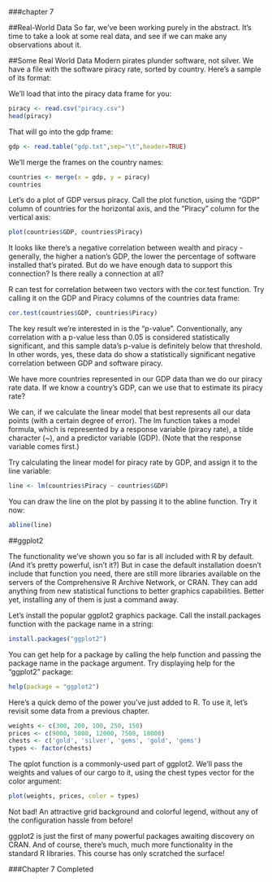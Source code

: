 
###chapter 7

##Real-World Data
So far, we've been working purely in the abstract. It's time to take a look at some real data, and see if we can make any observations about it.

##Some Real World Data
Modern pirates plunder software, not silver. We have a file with the software piracy rate, sorted by country. Here's a sample of its format:


We'll load that into the piracy data frame for you:

```r
piracy <- read.csv("piracy.csv")
head(piracy)
```

That will go into the gdp frame:
```r
gdp <- read.table("gdp.txt",sep="\t",header=TRUE)
```

We'll merge the frames on the country names:
```r
countries <- merge(x = gdp, y = piracy)
countries
```
Let's do a plot of GDP versus piracy. Call the plot function, using the "GDP" column of countries for the horizontal axis, and the "Piracy" column for the vertical axis:

```r
plot(countries$GDP, countries$Piracy)
```

It looks like there's a negative correlation between wealth and piracy - generally, the higher a nation's GDP, the lower the percentage of software installed that's pirated. But do we have enough data to support this connection? Is there really a connection at all?

R can test for correlation between two vectors with the cor.test function. Try calling it on the GDP and Piracy columns of the countries data frame:


```r
cor.test(countries$GDP, countries$Piracy)

```

The key result we're interested in is the "p-value". Conventionally, any correlation with a p-value less than 0.05 is considered statistically significant, and this sample data's p-value is definitely below that threshold. In other words, yes, these data do show a statistically significant negative correlation between GDP and software piracy.

We have more countries represented in our GDP data than we do our piracy rate data. If we know a country's GDP, can we use that to estimate its piracy rate?

We can, if we calculate the linear model that best represents all our data points (with a certain degree of error). The lm function takes a model formula, which is represented by a response variable (piracy rate), a tilde character (~), and a predictor variable (GDP). (Note that the response variable comes first.)

Try calculating the linear model for piracy rate by GDP, and assign it to the line variable:
```r
line <- lm(countries$Piracy ~ countries$GDP)
```
You can draw the line on the plot by passing it to the abline function. Try it now:

```r
abline(line)
```

##ggplot2

The functionality we've shown you so far is all included with R by default. (And it's pretty powerful, isn't it?) But in case the default installation doesn't include that function you need, there are still more libraries available on the servers of the Comprehensive R Archive Network, or CRAN. They can add anything from new statistical functions to better graphics capabilities. Better yet, installing any of them is just a command away.

Let's install the popular ggplot2 graphics package. Call the install.packages function with the package name in a string:

```r
install.packages("ggplot2")
```

You can get help for a package by calling the help function and passing the package name in the package argument. Try displaying help for the "ggplot2" package:

```r
help(package = "ggplot2")
```

Here's a quick demo of the power you've just added to R. To use it, let's revisit some data from a previous chapter.

```r
weights <- c(300, 200, 100, 250, 150)
prices <- c(9000, 5000, 12000, 7500, 18000)
chests <- c('gold', 'silver', 'gems', 'gold', 'gems')
types <- factor(chests)
```

The qplot function is a commonly-used part of ggplot2. We'll pass the weights and values of our cargo to it, using the chest types vector for the color argument:

```r
plot(weights, prices, color = types)
```

Not bad! An attractive grid background and colorful legend, without any of the configuration hassle from before!

ggplot2 is just the first of many powerful packages awaiting discovery on CRAN. And of course, there's much, much more functionality in the standard R libraries. This course has only scratched the surface!


###Chapter 7 Completed







